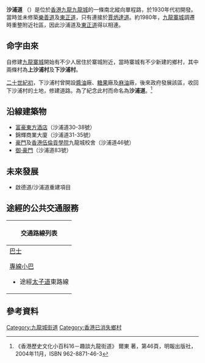 {{Infobox Hong Kong Road
| 中文街道名稱 = 沙浦道
| 英文街道名稱 = Sa Po Road
| 圖片 = File:HK Kln City To Kwa Wan Sa Po Road.JPG
| 圖片說明 = 沙浦道
| 路段總長度 = 0.3
| 車速限制 = 
| 行車線數量 = 2線單程
| 所在地區 = [[九龍|九龍]][[九龍城|九龍城]]
| 起點 = [[九龍城|九龍城]][[樂善道|樂善道]]、[[東正道|東正道]]
| 終點 = [[九龍城|九龍城]][[啟德道|啟德道]]、[[衙前圍道|衙前圍道]]
| 通車日期 =
}}
'''沙浦道''' （{{lang-en|'''Sa Po Road'''}}）是位於[[香港|香港]][[九龍|九龍]][[九龍城|九龍城]]的一條南北縱向單程路，於1930年代初開發。當時並未修築[[樂善道|樂善道]]及[[東正道|東正道]]，只有連接於[[賈炳達道|賈炳達道]]。約1980年，[[九龍寨城|九龍寨城]]調遷時重整附近社區，因此沙浦道及[[東正道|東正道]]得以相連。

==命字由來==
自修建[[九龍寨城|九龍寨城]]開始有不少人居住於寨城附近，當時寨城有不少新建的鄉村，其中兩條村為'''上沙浦村'''及'''下沙浦村'''。

[[香港20世紀初歷史|二十世紀初]]，下沙浦村曾開設[[醬油|醬油]]廠、[[糖果|糖果]]廠及[[麻油|麻油]]廠，後來政府發展該區，收回下沙浦村的土地，修建道路。為了紀念此村而命名為'''沙浦道'''。<ref>《香港歷史文化小百科16－趣談九龍街道》 爾東 著，第46頁，明報出版社，2004年11月，ISBN 962-8871-46-3</ref>

==沿線建築物==
* [[富豪東方酒店|富豪東方酒店]]（沙浦道30-38號）
* 錦輝商業大廈（沙浦道31-35號）
* [[豪門_(住宅)|豪門]]及[[香港伍倫貢學院|香港伍倫貢學院]]九龍城校舍（沙浦道46號）
* [[豪門_(住宅)#御·豪門|御·豪門]]（沙浦道83號）

== 未來發展 ==
*啟德道/沙浦道重建項目

==途經的公共交通服務==
{| class="mw-collapsible mw-collapsed wikitable" style="background:white; margin: 0 auto; width: auto;" 
! 交通路線列表
|-
|
;[[香港巴士|巴士]]
{{九龍新界巴士簡單列表|2D}}
;[[香港小巴|專線小巴]]
{{九龍專線小巴簡單列表|25B|25M}}
*途經[[太子道|太子道]]東路線
|}

==參考資料==
<references />

{{HK-road-stub}}

[[Category:九龍城街道|Category:九龍城街道]]
[[Category:香港已消失鄉村|Category:香港已消失鄉村]]